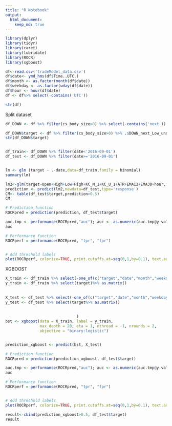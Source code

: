 ```yaml
---
title: "R Notebook"
output:
  html_document:
    keep_md: true
---
```



```r
library(dplyr)
library(tidyr)
library(caret)
library(lubridate)
library(ROCR)
library(xgboost)
```

```r
df<-read.csv('tradeModel_data.csv')
df$date<- ymd_hms(df$Time..UTC.)
df$month <- as.factor(month(df$date))
df$weekday <- as.factor(wday(df$date))
df$hour <- hour(df$date)
df <- df%>% select(-contains('UTC'))

str(df)
```
Split dataset
```r
df_DOWN <- df %>% filter(cs_body_size>0) %>% select(-contains('next')) 

df_DOWN$target <- df %>% filter(cs_body_size>0) %>% .$DOWN_next_Low_under_Close
str(df_DOWN$target)


df_train<- df_DOWN %>% filter(date<'2016-09-01')
df_test <- df_DOWN %>% filter(date>='2016-09-01')


lm <- glm (target ~ .-date,data=df_train,family = binomial)
summary(lm)
```

```r
lm2<-glm(target~Open+High+Low+High+KC_M_1+KC_U_1+ATR+EMA12+EMA30+hour,family = binomial, data = df_train)
prediction <- predict(lm2,newdata=df_test,type='response')
CM<- table(df_test$target,prediction>0.5)
CM

```
```r
# Prediction function
ROCRpred = prediction(prediction, df_test$target)

auc.tmp <- performance(ROCRpred,"auc"); auc <- as.numeric(auc.tmp@y.values)
auc

# Performance function
ROCRperf = performance(ROCRpred, "tpr", "fpr")


# Add threshold labels 
plot(ROCRperf, colorize=TRUE, print.cutoffs.at=seq(0,1,by=0.1), text.adj=c(-0.2,1.7))
```
XGBOOST
```r

X_train <- df_train %>% select(-one_of(c("target","date","month","weekday"))) %>% as.matrix()
y_train <- df_train %>% select(target)%>% as.matrix()
                               
                               
X_test <- df_test %>% select(-one_of(c("target","date","month","weekday"))) %>% as.matrix()
y_test <- df_test %>% select(target%>% as.matrix()
                               
                               
                               )
bst <- xgboost(data = X_train, label = y_train, 
               max_depth = 20, eta = 1, nthread = -1, nrounds = 2, 
               objective = "binary:logistic")


prediction_xgboost <- predict(bst, X_test)

```
```r
# Prediction function
ROCRpred = prediction(prediction_xgboost, df_test$target)

auc.tmp <- performance(ROCRpred,"auc"); auc <- as.numeric(auc.tmp@y.values)
auc

# Performance function
ROCRperf = performance(ROCRpred, "tpr", "fpr")


# Add threshold labels 
plot(ROCRperf, colorize=TRUE, print.cutoffs.at=seq(0,1,by=0.1), text.adj=c(-0.2,1.7))
```
```r
result<-cbind(prediction_xgboost>0.5, df_test$target)
result
```


